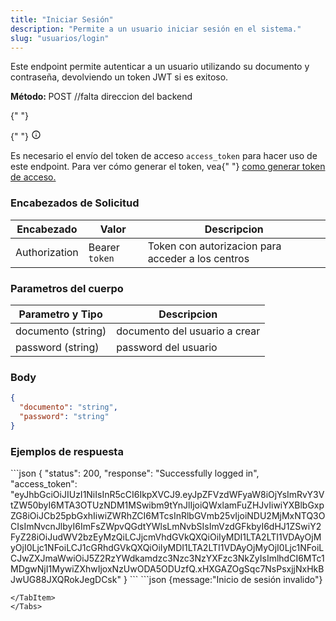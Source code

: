 ```yaml
---
title: "Iniciar Sesión"
description: "Permite a un usuario iniciar sesión en el sistema."
slug: "usuarios/login"
---
```



Este endpoint permite autenticar a un usuario utilizando su documento y contraseña, devolviendo un token JWT si es exitoso.

<p>
  <strong>Método: </strong>
  <span class="sl-badge caution small astro-avdet4wd">POST</span> //falta direccion del backend
</p>

<Tabs>
  <TabItem label="Endpoint">
    <ApiEndpoint url={`${API_BASE_URL} `} />
  </TabItem>
</Tabs>

<aside aria-label="Nota" class="starlight-aside starlight-aside--note">
  {" "}
  <p class="starlight-aside__title" aria-hidden="true">
    {" "}
    <svg
      aria-hidden="true"
      class="starlight-aside__icon astro-c6vsoqas"
      width="16"
      height="16"
      viewBox="0 0 24 24"
      fill="currentColor"
      style="--sl-icon-size: 1em;"
    >
      <path d="M12 11a1 1 0 0 0-1 1v4a1 1 0 0 0 2 0v-4a1 1 0 0 0-1-1Zm.38-3.92a1 1 0 0 0-.76 0 1 1 0 0 0-.33.21 1.15 1.15 0 0 0-.21.33 1 1 0 0 0 .21 1.09c.097.088.209.16.33.21A1 1 0 0 0 13 8a1.05 1.05 0 0 0-.29-.71 1 1 0 0 0-.33-.21ZM12 2a10 10 0 1 0 0 20 10 10 0 0 0 0-20Zm0 18a8 8 0 1 1 0-16.001A8 8 0 0 1 12 20Z"></path>
      Nota{" "}
    </svg>
  </p>
  Es necesario el envío del token de acceso <code>access_token</code> para hacer
  uso de este endpoint. Para ver cómo generar el token, vea{" "}
  <a href="/usuarios/login">como generar token de acceso.</a>
</aside>

<h3>Encabezados de Solicitud</h3>

| Encabezado    | Valor          | Descripcion                                       |
| ------------- | -------------- | ------------------------------------------------- |
| Authorization | Bearer `token` | Token con autorizacion para acceder a los centros |



<h3>Parametros del cuerpo</h3>

| Parametro y Tipo   | Descripcion                                                                                                                                                |
| ------------------ | ---------------------------------------------------------------------------------------------------------------------------------------------------------- |
| documento (string) | documento del usuario a crear                                                                                                                              |                                                                                                                   |
| password (string)  | password del usuario                                                                                                                                       |

### Body

```json
{
  "documento": "string",
  "password": "string"
}
```

<h3>Ejemplos de respuesta</h3>

<Tabs>
  <TabItem label="Status 201">
  ```json
{
    "status": 200,
    "response": "Successfully logged in",
    "access_token": "eyJhbGciOiJIUzI1NiIsInR5cCI6IkpXVCJ9.eyJpZFVzdWFyaW8iOjYsImRvY3VtZW50byI6MTA3OTUzNDM1MSwibm9tYnJlIjoiQWxlamFuZHJvIiwiYXBlbGxpZG8iOiJCb25pbGxhIiwiZWRhZCI6MTcsInRlbGVmb25vIjoiNDU2MjMxNTQ3OCIsImNvcnJlbyI6ImFsZWpvQGdtYWlsLmNvbSIsImVzdGFkbyI6dHJ1ZSwiY2FyZ28iOiJudWV2bzEyMzQiLCJjcmVhdGVkQXQiOiIyMDI1LTA2LTI1VDAyOjMyOjI0Ljc1NFoiLCJ1cGRhdGVkQXQiOiIyMDI1LTA2LTI1VDAyOjMyOjI0Ljc1NFoiLCJwZXJmaWwiOiJ5Z2RzYWdkamdzc3Nzc3NzYXFzc3NkZyIsImlhdCI6MTc1MDgwNjI1MywiZXhwIjoxNzUwODA5ODUzfQ.xHXGAZOgSqc7NsPsxjjNxHkBJwUG88JXQRokJegDCsk"
}
  ```
  </TabItem>

  <TabItem label="Status 401">
  ```json
    {message:"Inicio de sesión invalido"}

```
</TabItem>
</Tabs>





